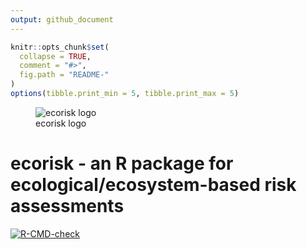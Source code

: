 ```yaml
---
output: github_document
---
```


<!-- README.md is generated from README.Rmd. Please edit that file -->

```r
knitr::opts_chunk$set(
  collapse = TRUE,
  comment = "#>",
  fig.path = "README-"
)
options(tibble.print_min = 5, tibble.print_max = 5)
```


![ecorisk logo](figures/ecorisk_logo.png)

# ecorisk - an R package for ecological/ecosystem-based risk assessments

<!-- badges: start -->
[![R-CMD-check](https://github.com/HeleneGutte/ecorisk/actions/workflows/R-CMD-check.yaml/badge.svg)](https://github.com/HeleneGutte/ecorisk/actions/workflows/R-CMD-check.yaml)
<!-- badges: end -->
